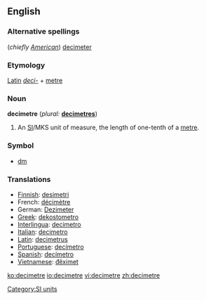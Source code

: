==English==

===Alternative spellings===
(''chiefly [[w:American English|American]]'') [[decimeter]]

===Etymology===
[[Latin]] ''[[deci-]]'' + [[metre]]

===Noun===
'''decimetre'''  (''plural:'' '''[[decimetres]]''')
# An [[SI#Abbreviation|SI]]/MKS unit of measure, the length of one-tenth of a [[metre]].

===Symbol===
* [[dm]]

===Translations===
*[[Finnish]]: [[desimetri]]
*French: [[décimètre]]
*German: [[Dezimeter]]
*[[Greek]]: [[dekostometro]]
*[[Interlingua]]: [[decimetro]]
*[[Italian]]: [[decimetro]] {{m}}
*[[Latin]]: [[decimetrus]]
*[[Portuguese]]: [[decímetro]] {{m}}
*[[Spanish]]: [[decímetro]] {{m}}
*[[Vietnamese]]: [[đêximet]]


[[Category:SI units]]

[[ko:decimetre]]
[[io:decimetre]]
[[vi:decimetre]]
[[zh:decimetre]]